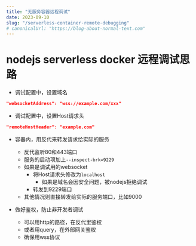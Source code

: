 ```yaml
---
title: "无服务容器远程调试"
date: 2023-09-10
slug: "/serverless-container-remote-debugging"
# canonicalUrl: "https://blog-about-normal-text.com"
---
```


# nodejs serverless docker 远程调试思路

- 调试配置中，设置域名
```json
"websocketAddress": "wss://example.com/xxx"
```

- 调试配置中，设置Host请求头
```json
"remoteHostHeader": "example.com"
```

- 容器内，用反代来转发请求给实际的服务
	- 反代监听80和443端口
	- 服务的启动项加上`--inspect-brk=9229`
	- 如果是调试用的websocket
		- 将Host请求头修改为`localhost`
			- 如果是域名会因安全问题，被nodejs拒绝调试
		- 转发到9229端口
	- 其他情况则直接转发给实际的服务端口，比如9000

- 做好鉴权，防止非开发者调试
	- 可以用http的路径，在反代里鉴权
	- 或者用query，在外部网关鉴权
	- 确保用wss协议
